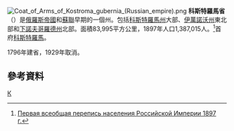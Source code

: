 [[File:Coat_of_Arms_of_Kostroma_gubernia_(Russian_empire).png|right]]
'''科斯特羅馬省'''（{{lang|ru|Костромская губе́рния}}）是[[俄羅斯帝國|俄羅斯帝國]]和[[蘇聯|蘇聯]]早期的一個州。包括[[科斯特羅馬州|科斯特羅馬州]]大部、[[伊萬諾沃州|伊萬諾沃州]]東北部和[[下諾夫哥羅德州|下諾夫哥羅德州]]北部。面積83,995平方公里，1897年人口1,387,015人。<ref>[http://demoscope.ru/weekly/ssp/rus_lan_97.php?reg=46 Первая всеобщая перепись населения Российской Империи 1897 г.]</ref>首府[[科斯特羅馬|科斯特羅馬]]。

1796年建省，1929年取消。

==參考資料==
<div class="references-small">
<references />
</div>
{{ImpRussia}}
[[Category:俄羅斯帝國行政區劃|К]]